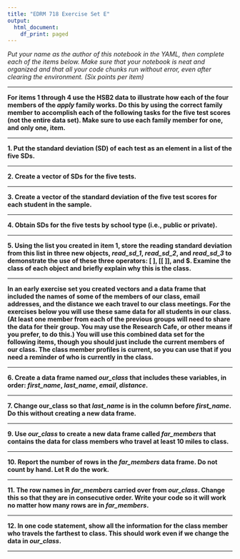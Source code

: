 ---
title: "EDRM 718 Exercise Set E"
output:
  html_document:
    df_print: paged
---

*Put your name as the author of this notebook in the YAML, then complete each of the items below. Make sure that your notebook is neat and organized and that all your code chunks run without error, even after clearing the environment. (Six points per item)*

***

**For items 1 through 4 use the HSB2 data to illustrate how each of the four members of the *apply* family works. Do this by using the correct family member to accomplish each of the following tasks for the five test scores (not the entire data set). Make sure to use each family member for one, and only one, item.**

***

**1. Put the standard deviation (SD) of each test as an element in a list of the five SDs.**

***

**2. Create a vector of SDs for the five tests.**

***

**3. Create a vector of the standard deviation of the five test scores for each student in the sample.**

***

**4. Obtain SDs for the five tests by school type (i.e., public or private).**

***

**5. Using the list you created in item 1, store the reading standard deviation from this list in three new objects, *read_sd_1*, *read_sd_2*, and *read_sd_3* to demonstrate the use of these three operators: [ ], [[ ]], and $. Examine the class of each object and briefly explain why this is the class.**

***

**In an early exercise set you created vectors and a data frame that included the names of some of the members of our class, email addresses, and the distance we each travel to our class meetings. For the exercises below you will use these same data for all students in our class. (At least one member from each of the previous groups will need to share the data for their group. You may use the Research Cafe, or other means if you prefer, to do this.) You will use this combined data set for the following items, though you should just include the current members of our class. The class member profiles is current, so you can use that if you need a reminder of who is currently in the class.**

***

**6. Create a data frame named *our_class* that includes these variables, in order: *first_name*, *last_name*, *email*, *distance*.**

***

**7. Change our_class so that *last_name* is in the column before *first_name*. Do this without creating a new data frame.**

***

**9. Use *our_class* to create a new data frame called *far_members* that contains the data for class members who travel at least 10 miles to class.**

***

**10. Report the number of rows in the *far_members* data frame. Do not count by hand. Let R do the work.**

***

**11. The row names in *far_members* carried over from *our_class*. Change this so that they are in consecutive order. Write your code so it will work no matter how many rows are in *far_members*.**

***

**12. In one code statement, show all the information for the class member who travels the farthest to class. This should work even if we change the data in *our_class*.**

***
